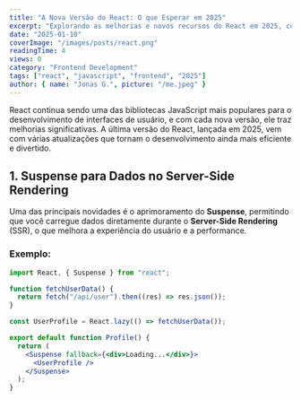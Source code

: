 ```yaml
---
title: "A Nova Versão do React: O que Esperar em 2025"
excerpt: "Explorando as melhorias e novos recursos do React em 2025, como Suspense e Automatic Batching."
date: "2025-01-10"
coverImage: "/images/posts/react.png"
readingTime: 4
views: 0
category: "Frontend Development"
tags: ["react", "javascript", "frontend", "2025"]
author: { name: "Jonas G.", picture: "/me.jpeg" }
---
```


React continua sendo uma das bibliotecas JavaScript mais populares para o desenvolvimento de interfaces de usuário, e com cada nova versão, ele traz melhorias significativas. A última versão do React, lançada em 2025, vem com várias atualizações que tornam o desenvolvimento ainda mais eficiente e divertido.

## 1. Suspense para Dados no Server-Side Rendering

Uma das principais novidades é o aprimoramento do **Suspense**, permitindo que você carregue dados diretamente durante o **Server-Side Rendering** (SSR), o que melhora a experiência do usuário e a performance.

### Exemplo:

```jsx
import React, { Suspense } from "react";

function fetchUserData() {
  return fetch("/api/user").then((res) => res.json());
}

const UserProfile = React.lazy(() => fetchUserData());

export default function Profile() {
  return (
    <Suspense fallback={<div>Loading...</div>}>
      <UserProfile />
    </Suspense>
  );
}
```
